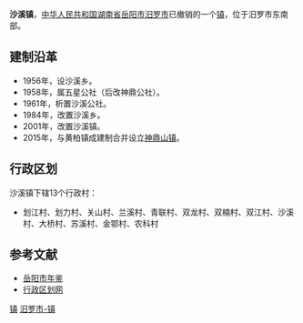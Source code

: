 {{中国乡级行政区<!---乡级行政区专用模板--->
|行政区全称 = 沙溪镇
|景观照片文件名 = 
|景观照片描述 = 
|位置图文件名 = 
|位置图描述 = 
|汉语拼音 = 
|通用拼音 = 
|上级行政区 = [[湖南省|湖南省]][[岳阳市|岳阳市]][[汨罗市|汨罗市]]
|行政区类别 = 镇
|行政区划代码 = 430681115
|建置时间 = 2001年
|政府驻地 = 沙溪市滩上屋
|地理坐标 = 
|毗邻 = 
|行政区划 = 13
|村委会 = 13
|居委会 = 0
|总面积 = 48.34平方公里
|户籍人口 = 2.0万
|户籍人口年份 = 2009
|常住人口 = 
|常住人口年份 = 
|人口密度 = 
|GDP = 
|GDP年份 = 
|邮政编码 =  
|电话区号 = 
|时区 = UTC+8（[[东八区|东八区]]）
|官方网站 = 
|网站名称 = 
}}
'''沙溪镇'''，[[中华人民共和国|中华人民共和国]][[湖南省|湖南省]][[岳阳市|岳阳市]][[汨罗市|汨罗市]]已撤销的一个[[镇|镇]]，位于汨罗市东南部。

==建制沿革==
*1956年，设沙溪乡。
*1958年，属五星公社（后改神鼎公社）。
*1961年，析置沙溪公社。
*1984年，改置沙溪乡。
*2001年，改置沙溪镇。
*2015年，与黄柏镇成建制合并设立[[神鼎山镇|神鼎山镇]]。

==行政区划==
沙溪镇下辖13个行政村：
*划江村、划力村、关山村、兰溪村、青联村、双龙村、双楠村、双江村、沙溪村、大桥村、苏溪村、金鄂村、农科村

==参考文献==
*[http://www.yysqw.gov.cn/Html/10/1/34/4/573730335546.html 岳阳市年鉴]{{dead link|date=2018年3月 |bot=InternetArchiveBot |fix-attempted=yes }}
*[http://www.xzqh.org/html/2011/0615/25063.html 行政区划网]{{dead link|date=2018年3月 |bot=InternetArchiveBot |fix-attempted=yes }}

{{湖南小作品}}
{{汨罗市行政区划}}

[[Category:汨罗市行政区划|镇]]
[[Category:岳阳乡镇|汨罗市-镇]]